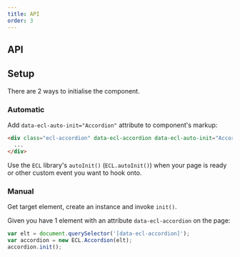 ```yaml
---
title: API
order: 3
---
```



## API

<Accordion2JSDoc />

## Setup

There are 2 ways to initialise the component.

### Automatic

Add `data-ecl-auto-init="Accordion"` attribute to component's markup:

```html
<div class="ecl-accordion" data-ecl-accordion data-ecl-auto-init="Accordion">
  ...
</div>
```

Use the `ECL` library's `autoInit()` (`ECL.autoInit()`) when your page is ready or other custom event you want to hook onto.

### Manual

Get target element, create an instance and invoke `init()`.

Given you have 1 element with an attribute `data-ecl-accordion` on the page:

```js
var elt = document.querySelector('[data-ecl-accordion]');
var accordion = new ECL.Accordion(elt);
accordion.init();
```
